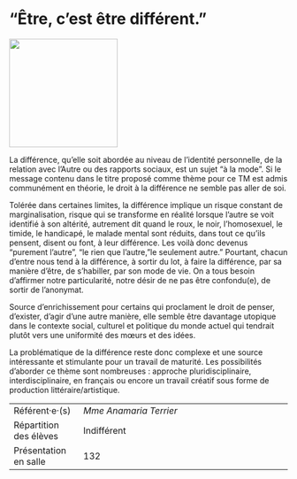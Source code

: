 # "Être, c'est être différent."

::: {.center data-latex=""}
![](images/etre-c-est-etre-different.jpg){height=14em}
:::

La différence, qu'elle soit abordée au niveau de l'identité personnelle,
de la relation avec l'Autre ou des rapports sociaux, est un sujet "à
la mode". Si le message contenu dans le titre proposé comme thème
pour ce TM est admis communément en théorie, le droit à la différence ne
semble pas aller de soi.

Tolérée dans certaines limites, la différence implique un risque
constant de marginalisation, risque qui se transforme en réalité lorsque
l'autre se voit identifié à son altérité, autrement dit quand le roux,
le noir, l'homosexuel, le timide, le handicapé, le malade mental sont
réduits, dans tout ce qu'ils pensent, disent ou font, à leur différence.
Les voilà donc devenus "purement l'autre", "le rien que
l'autre, "le seulement autre." Pourtant, chacun d'entre nous
tend à la différence, à sortir du lot, à faire la différence, par sa
manière d'être, de s'habiller, par son mode de vie. On a tous besoin
d'affirmer notre particularité, notre désir de ne pas être confondu(e),
de sortir de l'anonymat.

Source d'enrichissement pour certains qui proclament le droit de penser,
d'exister, d'agir d'une autre manière, elle semble être davantage
utopique dans le contexte social, culturel et politique du monde actuel
qui tendrait plutôt vers une uniformité des mœurs et des idées.

La problématique de la différence reste donc complexe et une source
intéressante et stimulante pour un travail de maturité. Les possibilités
d'aborder ce thème sont nombreuses : approche pluridisciplinaire,
interdisciplinaire, en français ou encore un travail créatif sous forme
de production littéraire/artistique.

::: {.small data-latex=""}
|                        |                                            |
| :------------- | :----------------------------------------- |
| Référent·e·(s)         | _Mme Anamaria Terrier_                              |
| Répartition des élèves | Indifférent                                |
| Présentation en salle  | 132                                  |
:::